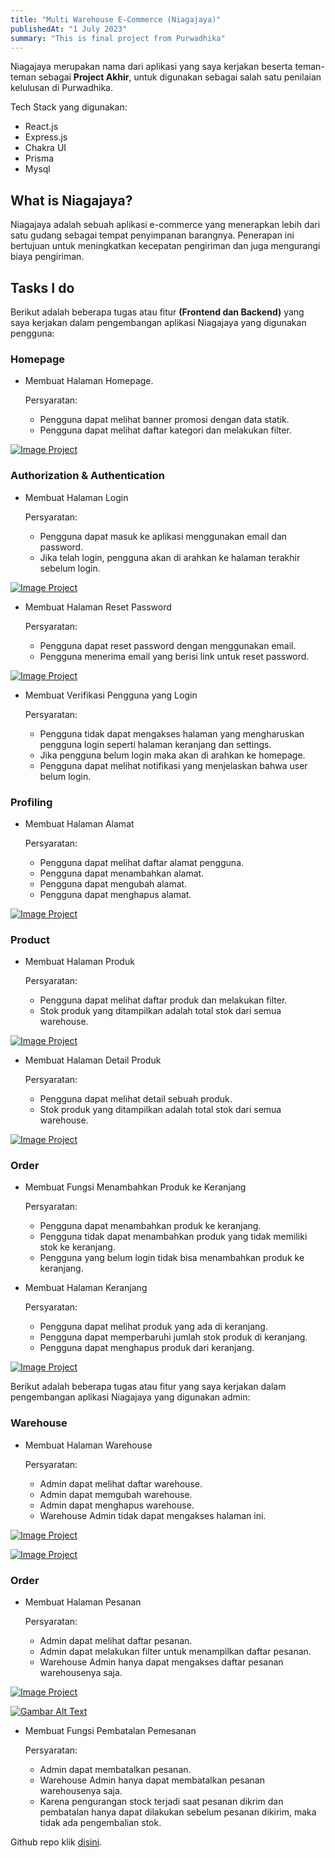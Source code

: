 ```yaml
---
title: "Multi Warehouse E-Commerce (Niagajaya)"
publishedAt: "1 July 2023"
summary: "This is final project from Purwadhika"
---
```


Niagajaya merupakan nama dari aplikasi yang saya kerjakan beserta teman-teman sebagai **Project Akhir**,
untuk digunakan sebagai salah satu penilaian kelulusan di Purwadhika.

Tech Stack yang digunakan:

- React.js
- Express.js
- Chakra UI
- Prisma
- Mysql

## What is Niagajaya?

Niagajaya adalah sebuah aplikasi e-commerce yang menerapkan lebih dari satu gudang sebagai tempat penyimpanan barangnya.
Penerapan ini bertujuan untuk meningkatkan kecepatan pengiriman dan juga mengurangi biaya pengiriman.

## Tasks I do

Berikut adalah beberapa tugas atau fitur **(Frontend dan Backend)** yang saya kerjakan dalam pengembangan aplikasi Niagajaya yang digunakan pengguna:

### Homepage

- Membuat Halaman Homepage.

  Persyaratan:

  - Pengguna dapat melihat banner promosi dengan data statik.
  - Pengguna dapat melihat daftar kategori dan melakukan filter.

[![Image Project](/project-ketiga-screenshot/homepage.png)](/project-ketiga-screenshot/homepage.png)

### Authorization & Authentication

- Membuat Halaman Login

  Persyaratan:

  - Pengguna dapat masuk ke aplikasi menggunakan email dan password.
  - Jika telah login, pengguna akan di arahkan ke halaman terakhir sebelum login.

[![Image Project](/project-ketiga-screenshot/login.png)](/project-ketiga-screenshot/login.png)

- Membuat Halaman Reset Password

  Persyaratan:

  - Pengguna dapat reset password dengan menggunakan email.
  - Pengguna menerima email yang berisi link untuk reset password.

[![Image Project](/project-ketiga-screenshot/reset-password.png)](/project-ketiga-screenshot/reset-password.png)

- Membuat Verifikasi Pengguna yang Login

  Persyaratan:

  - Pengguna tidak dapat mengakses halaman yang mengharuskan pengguna login seperti halaman keranjang dan settings.
  - Jika pengguna belum login maka akan di arahkan ke homepage.
  - Pengguna dapat melihat notifikasi yang menjelaskan bahwa user belum login.

### Profiling

- Membuat Halaman Alamat

  Persyaratan:

  - Pengguna dapat melihat daftar alamat pengguna.
  - Pengguna dapat menambahkan alamat.
  - Pengguna dapat mengubah alamat.
  - Pengguna dapat menghapus alamat.

[![Image Project](/project-ketiga-screenshot/alamat.png)](/project-ketiga-screenshot/alamat.png)

### Product

- Membuat Halaman Produk

  Persyaratan:

  - Pengguna dapat melihat daftar produk dan melakukan filter.
  - Stok produk yang ditampilkan adalah total stok dari semua warehouse.

[![Image Project](/project-ketiga-screenshot/produk.png)](/project-ketiga-screenshot/produk.png)

- Membuat Halaman Detail Produk

  Persyaratan:

  - Pengguna dapat melihat detail sebuah produk.
  - Stok produk yang ditampilkan adalah total stok dari semua warehouse.

[![Image Project](/project-ketiga-screenshot/produk-detail.png)](/project-ketiga-screenshot/produk-detail.png)

### Order

- Membuat Fungsi Menambahkan Produk ke Keranjang

  Persyaratan:

  - Pengguna dapat menambahkan produk ke keranjang.
  - Pengguna tidak dapat menambahkan produk yang tidak memiliki stok ke keranjang.
  - Pengguna yang belum login tidak bisa menambahkan produk ke keranjang.

- Membuat Halaman Keranjang

  Persyaratan:

  - Pengguna dapat melihat produk yang ada di keranjang.
  - Pengguna dapat memperbaruhi jumlah stok produk di keranjang.
  - Pengguna dapat menghapus produk dari keranjang.

[![Image Project](/project-ketiga-screenshot/keranjang.png)](/project-ketiga-screenshot/keranjang.png)

Berikut adalah beberapa tugas atau fitur yang saya kerjakan dalam pengembangan aplikasi Niagajaya yang digunakan admin:

### Warehouse

- Membuat Halaman Warehouse

  Persyaratan:

  - Admin dapat melihat daftar warehouse.
  - Admin dapat memgubah warehouse.
  - Admin dapat menghapus warehouse.
  - Warehouse Admin tidak dapat mengakses halaman ini.

[![Image Project](/project-ketiga-screenshot/admin-warehouse.png)](/project-ketiga-screenshot/admin-warehouse.png)

[![Image Project](/project-ketiga-screenshot/admin-warehouse-create.png)](/project-ketiga-screenshot/admin-warehouse-create.png)

### Order

- Membuat Halaman Pesanan

  Persyaratan:

  - Admin dapat melihat daftar pesanan.
  - Admin dapat melakukan filter untuk menampilkan daftar pesanan.
  - Warehouse Admin hanya dapat mengakses daftar pesanan warehousenya saja.

[![Image Project](/project-ketiga-screenshot/admin-orders.png)](/project-ketiga-screenshot/admin-orders.png)

[![Gambar Alt Text](/project-ketiga-screenshot/admin-orders-filter.png)](/project-ketiga-screenshot/admin-orders-filter.png)

- Membuat Fungsi Pembatalan Pemesanan

  Persyaratan:

  - Admin dapat membatalkan pesanan.
  - Warehouse Admin hanya dapat membatalkan pesanan warehousenya saja.
  - Karena pengurangan stock terjadi saat pesanan dikrim dan pembatalan hanya dapat dilakukan sebelum pesanan dikirim,
    maka tidak ada pengembalian stok.

Github repo klik [disini](https://github.com/marsmallowz/JCWD010601 "Github repo Project Ketiga").
